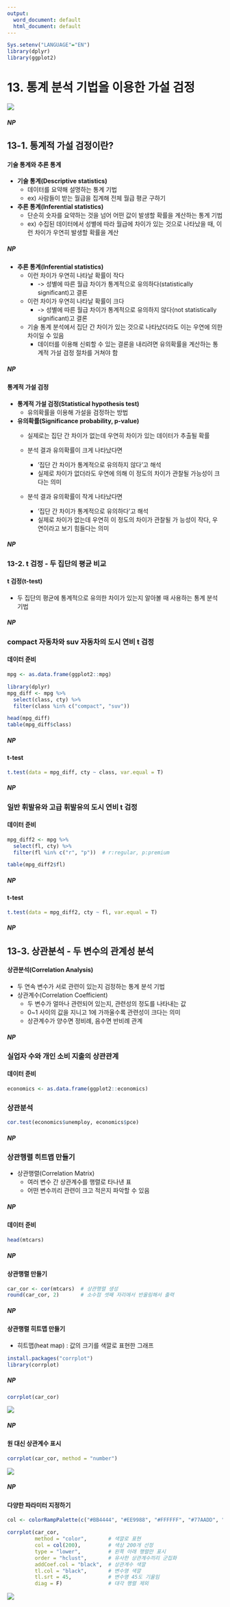 ```yaml
---
output:
  word_document: default
  html_document: default
---
```


<!-- RMD 설정 -->
```r
Sys.setenv("LANGUAGE"="EN")
library(dplyr)
library(ggplot2)
```

# 13. 통계 분석 기법을 이용한 가설 검정


![](img/13_00.png)

##### NP #####


## 13-1. 통계적 가설 검정이란?

#### 기술 통계와 추론 통계

- **기술 통계(Descriptive statistics)**
    + 데이터를 요약해 설명하는 통계 기법
    + ex) 사람들이 받는 월급을 집계해 전체 월급 평균 구하기

- **추론 통계(Inferential statistics)**
    + 단순히 숫자를 요약하는 것을 넘어 어떤 값이 발생할 확률을 계산하는 통계 기법
    + ex) 수집된 데이터에서 성별에 따라 월급에 차이가 있는 것으로 나타났을 때, 이런 차이가 우연히 발생할 확률을 계산
    
##### NP #####

- **추론 통계(Inferential statistics)**
    + 이런 차이가 우연히 나타날 확률이 작다
        + -> 성별에 따른 월급 차이가 통계적으로 유의하다(statistically significant)고 결론
    + 이런 차이가 우연히 나타날 확률이 크다
        + -> 성별에 따른 월급 차이가 통계적으로 유의하지 않다(not statistically significant)고 결론
    + 기술 통계 분석에서 집단 간 차이가 있는 것으로 나타났더라도 이는 우연에 의한 차이일 수 있음
        + 데이터를 이용해 신뢰할 수 있는 결론을 내리려면 유의확률을 계산하는 통계적 가설 검정 절차를 거쳐야 함


##### NP #####

#### 통계적 가설 검정

- **통계적 가설 검정(Statistical hypothesis test)**
    + 유의확률을 이용해 가설을 검정하는 방법

- **유의확률(Significance probability, p-value)**
    + 실제로는 집단 간 차이가 없는데 우연히 차이가 있는 데이터가 추출될 확률

    + 분석 결과 유의확률이 크게 나타났다면
        - '집단 간 차이가 통계적으로 유의하지 않다'고 해석
        - 실제로 차이가 없더라도 우연에 의해 이 정도의 차이가 관찰될 가능성이 크다는 의미

    + 분석 결과 유의확률이 작게 나타났다면
        - '집단 간 차이가 통계적으로 유의하다'고 해석
        - 실제로 차이가 없는데 우연히 이 정도의 차이가 관찰될 가
능성이 작다, 우연이라고 보기 힘들다는 의미

##### NP #####

### 13-2. t 검정 - 두 집단의 평균 비교

#### t 검정(t-test)

- 두 집단의 평균에 통계적으로 유의한 차이가 있는지 알아볼 때 사용하는 통계 분석 기법
    
##### NP #####

### compact 자동차와 suv 자동차의 도시 연비 t 검정

#### 데이터 준비
```r
mpg <- as.data.frame(ggplot2::mpg)

library(dplyr)
mpg_diff <- mpg %>% 
  select(class, cty) %>% 
  filter(class %in% c("compact", "suv"))

head(mpg_diff)
table(mpg_diff$class)
```

##### NP #####

#### t-test
```r
t.test(data = mpg_diff, cty ~ class, var.equal = T)
```

##### NP #####

### 일반 휘발유와 고급 휘발유의 도시 연비 t 검정

#### 데이터 준비
```r
mpg_diff2 <- mpg %>% 
  select(fl, cty) %>% 
  filter(fl %in% c("r", "p"))  # r:regular, p:premium

table(mpg_diff2$fl)
```

##### NP #####

#### t-test
```r
t.test(data = mpg_diff2, cty ~ fl, var.equal = T)
```

##### NP #####

## 13-3. 상관분석 - 두 변수의 관계성 분석

#### 상관분석(Correlation Analysis)

- 두 연속 변수가 서로 관련이 있는지 검정하는 통계 분석 
기법
- 상관계수(Correlation Coefficient)
    + 두 변수가 얼마나 관련되어 있는지, 관련성의 정도를 나타내는 값
    + 0~1 사이의 값을 지니고 1에 가까울수록 관련성이 크다는 의미
    + 상관계수가 양수면 정비례, 음수면 반비례 관계

##### NP #####

### 실업자 수와 개인 소비 지출의 상관관계

#### 데이터 준비
```r
economics <- as.data.frame(ggplot2::economics)
```

### 상관분석
```r
cor.test(economics$unemploy, economics$pce)
```


##### NP #####

### 상관행렬 히트맵 만들기

- 상관행렬(Correlation Matrix)
    - 여러 변수 간 상관계수를 행렬로 타나낸 표
    - 어떤 변수끼리 관련이 크고 적은지 파악할 수 있음
    
##### NP #####

#### 데이터 준비
```r
head(mtcars)
```

##### NP #####

#### 상관행렬 만들기
```r
car_cor <- cor(mtcars)  # 상관행렬 생성
round(car_cor, 2)       # 소수점 셋째 자리에서 반올림해서 출력
```

##### NP #####

#### 상관행렬 히트맵 만들기

- 히트맵(heat map) : 값의 크기를 색깔로 표현한 그래프
```r
install.packages("corrplot")
library(corrplot)
```

##### NP #####

```r
corrplot(car_cor)
```

![](img/13_01.png)

##### NP #####

#### 원 대신 상관계수 표시
```r
corrplot(car_cor, method = "number")
```

![](img/13_02.png)

##### NP #####

#### 다양한 파라미터 지정하기
```r
col <- colorRampPalette(c("#BB4444", "#EE9988", "#FFFFFF", "#77AADD", "#4477AA"))

corrplot(car_cor,
         method = "color",       # 색깔로 표현
         col = col(200),         # 색상 200개 선정
         type = "lower",         # 왼쪽 아래 행렬만 표시
         order = "hclust",       # 유사한 상관계수끼리 군집화
         addCoef.col = "black",  # 상관계수 색깔
         tl.col = "black",       # 변수명 색깔
         tl.srt = 45,            # 변수명 45도 기울임
         diag = F)               # 대각 행렬 제외
```

![](img/13_03.png)